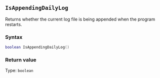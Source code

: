 ::: {.minipage data-latex="{\textwidth}"}
## `IsAppendingDailyLog`

Returns whether the current log file is being appended when the program restarts.

### Syntax {-}

``` .lua
boolean IsAppendingDailyLog()
```

### Return value {-}

Type: `boolean`
:::
